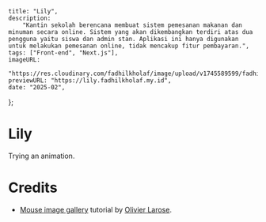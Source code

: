     title: "Lily",
    description:
        "Kantin sekolah berencana membuat sistem pemesanan makanan dan minuman secara online. Sistem yang akan dikembangkan terdiri atas dua pengguna yaitu siswa dan admin stan. Aplikasi ini hanya digunakan untuk melakukan pemesanan online, tidak mencakup fitur pembayaran.",
    tags: ["Front-end", "Next.js"],
    imageURL:
        "https://res.cloudinary.com/fadhilkholaf/image/upload/v1745589599/fadhilkholaf.my.id/projects/mini/lily/slgm3tr2ajtrndt5rnay.png",
    previewURL: "https://lily.fadhilkholaf.my.id",
    date: "2025-02",
};

# Lily

Trying an animation.

# Credits

- [Mouse image gallery](https://blog.olivierlarose.com/tutorials/mouse-image-gallery) tutorial by [Olivier Larose](https://www.olivierlarose.com).
